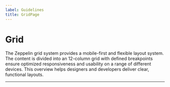 ```yaml
---
label: Guidelines
title: GridPage
---
```



# Grid

The Zeppelin grid system provides a mobile-first and flexible layout system. The content is divided into an 12-column grid with defined breakpoints ensure optimized responsiveness and usability on a range of different devices. This overview helps designers and developers deliver clear, functional layouts.

---

<GridPage />
